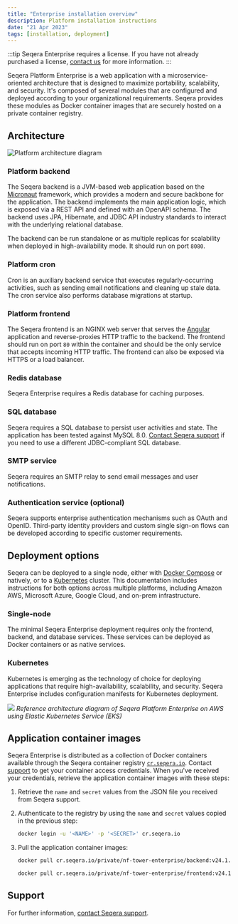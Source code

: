 ```yaml
---
title: "Enterprise installation overview"
description: Platform installation instructions
date: "21 Apr 2023"
tags: [installation, deployment]
---
```


:::tip
Seqera Enterprise requires a license. If you have not already purchased a license, [contact us](https://seqera.io/contact-us/) for more information.
:::

Seqera Platform Enterprise is a web application with a microservice-oriented architecture that is designed to maximize portability, scalability, and security. It's composed of several modules that are configured and deployed according to your organizational requirements. Seqera provides these modules as Docker container images that are securely hosted on a private container registry.

## Architecture

![Platform architecture diagram](./_images/seqera_reference_architecture.png)

### Platform backend

The Seqera backend is a JVM-based web application based on the [Micronaut](https://micronaut.io/) framework, which provides a modern and secure backbone for the application. The backend implements the main application logic, which is exposed via a REST API and defined with an OpenAPI schema. The backend uses JPA, Hibernate, and JDBC API industry standards to interact with the underlying relational database.

The backend can be run standalone or as multiple replicas for scalability when deployed in high-availability mode. It should run on port `8080`.

### Platform cron

Cron is an auxiliary backend service that executes regularly-occurring activities, such as sending email notifications and cleaning up stale data. The cron service also performs database migrations at startup.

### Platform frontend

The Seqera frontend is an NGINX web server that serves the [Angular](https://angular.io/) application and reverse-proxies HTTP traffic to the backend. The frontend should run on port `80` within the container and should be the only service that accepts incoming HTTP traffic. The frontend can also be exposed via HTTPS or a load balancer.

### Redis database

Seqera Enterprise requires a Redis database for caching purposes.

### SQL database

Seqera requires a SQL database to persist user activities and state. The application has been tested against MySQL 8.0. [Contact Seqera support](https://support.seqera.io) if you need to use a different JDBC-compliant SQL database.

### SMTP service

Seqera requires an SMTP relay to send email messages and user notifications.

### Authentication service (optional)

Seqera supports enterprise authentication mechanisms such as OAuth and OpenID. Third-party identity providers and custom single sign-on flows can be developed according to specific customer requirements.

## Deployment options

Seqera can be deployed to a single node, either with [Docker Compose](./docker-compose.mdx) or natively, or to a [Kubernetes](./kubernetes.mdx) cluster. This documentation includes instructions for both options across multiple platforms, including Amazon AWS, Microsoft Azure, Google Cloud, and on-prem infrastructure.

### Single-node

The minimal Seqera Enterprise deployment requires only the frontend, backend, and database services. These services can be deployed as Docker containers or as native services.

### Kubernetes

Kubernetes is emerging as the technology of choice for deploying applications that require high-availability, scalability, and security. Seqera Enterprise includes configuration manifests for Kubernetes deployment.

![](./_images/seqera_reference_architecture_aws.png)
_Reference architecture diagram of Seqera Platform Enterprise on AWS using Elastic Kubernetes Service (EKS)_

## Application container images

Seqera Enterprise is distributed as a collection of Docker containers available through the Seqera container registry [`cr.seqera.io`](https://cr.seqera.io). Contact [support](https://support.seqera.io) to get your container access credentials. When you've received your credentials, retrieve the application container images with these steps:

1. Retrieve the `name` and `secret` values from the JSON file you received from Seqera support.
2. Authenticate to the registry by using the `name` and `secret` values copied in the previous step:

   ```bash
   docker login -u '<NAME>' -p '<SECRET>' cr.seqera.io
   ```

3. Pull the application container images:

   ```bash
   docker pull cr.seqera.io/private/nf-tower-enterprise/backend:v24.1.4

   docker pull cr.seqera.io/private/nf-tower-enterprise/frontend:v24.1.4
   ```

## Support

For further information, [contact Seqera support](https://support.seqera.io).
